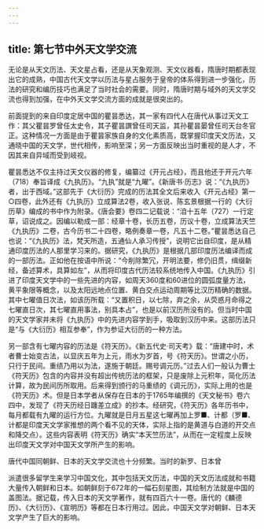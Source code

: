 ```yaml
---
---
---
```

title: 第七节中外天文学交流
---



无论是从天文历法、天文星占看，还是从天象观测、天文仪器看，隋唐时期都表现出它的成熟，中国古代天文学以历法与星占服务于皇帝的体系得到进一步强化，历法的研究和编历技巧也满足了当时社会的需要。同时，隋唐时期与域外的天文学交流也得到加强，在中外天文学交流方面的成就是很突出的。

前面提到的来自印度定居中国的瞿昙悉达，其一家有四代人在唐代从事过天文工作：其父瞿昙罗曾任太史令，其子瞿昙譔曾任司天监，其孙瞿昙晏曾任司天台冬官正。这种情况一方面是由于瞿昙家族自身的文化素质高，既掌握印度天文历法，又通晓中国的天文学，世代相传，影响至深；另一方面反映出当时重视的是人才，不因其来自异域而受到岐视。

瞿昙悉达不仅主持过天文仪器的修复，编纂过《开元占经》，而且他还于开元六年（718）奉旨译成《九执历》。“九执”就是“九曜”。《新唐书·历志》说：“《九执历》者，出于西域。”这部先于《大衍历》完成的历法其全文后来收入《开元占经》第一○四卷，此外还有《九执历》立成算法2卷，收入张说、陈玄景根据一行的《大衍历草》编成的书中作为附录。《唐会要》卷四二记载说：“洎十五年（727）一行定草，诏说成之。因编以勒成一部：经章十卷，长历五卷，历议十卷，立成算法天竺《九执历》二卷，古今历书二十四卷，略例奏章一卷，凡五十二卷。”瞿昙悉达自己也说：“《九执历》法，梵天所造，五通仙人承习传授”，说明它出自印度，是从精通印度历法的人那里学习来的。据研究，《九执历》是根据几部印度历法编译而成的一部历法。正如他在按语中所说：“今削除繁冗，开明法要，修仍旧贯，缉缀新经，备述算术，具算如左”，从而将印度古代历法较系统地传入中国。《九执历》引进了印度天文学中的一些先进的内容，如周天360度和60进位的圆弧度量方法，黄平象限等概念，以及太阳远地点位置、黄白交点运动周期等比汉历精确的数据。其中七曜值日次法，如该历所载：“又置积日，以七除，弃之余，从荧惑月命得之七曜直日次，其七曜直用事法，别具本占”，也是以前汉历所没有的。但当时中国的天文学家并未将《九执历》中的先进内容学到手，吸取到汉历中来。这部历法只是“与《大衍历》相互参奉”，作为参证大衍历的一种方法。

另一部含有七曜内容的历法是《符天历》。《新五代史·司天考》载：“唐建中时，术者曹士始变古法，以显庆五年为上元，雨水为岁首，号《符天历》。世谓之小历，只行于民间。重绩乃用以为法，遂施于朝廷。赐号调元历。”过去人们一般认为曹士《符天历》包含的内容并没有超出传统历法的框架，只是废除上元积年，简化历法计算，故为民间历所取用。后来得到颁行的马重绩的《调元历》，实际上用的也是《符天历》术。但是日本学者从保存在日本的于1765年编撰的《天文秘书》卷六四中，发现了《符天历经日躔差立成》的抄本。经研究，《符天历》各年历书中，每月都载有九曜的运行方位。九曜就是日月五星这七曜再加上罗■、计都（罗■、计都是印度天文学家推想的两个看不见的天体，实际上指的是黄道与白道的开交点和降交点）。这些内容表明《符天历》确实“本天竺历法”，从而在一定程度上反映出印度天文学对中国天文学所产生的影响。

唐代中国同朝鲜、日本的天文学交流也十分频繁。当时的新罗、日本曾

派遣很多留学生来学习中国文化，其中包括天文历法，中国的天文历法成就和书籍大量传入朝鲜和日本。如朝鲜刻于672年的一幅石刻星图，其绘制方法就是中国的盖图法。据记载，传入日本的天文学著作，就有四百六十一卷。唐代的《麟德历》、《大衍历》、《宣明历》等都在日本行用过。因此，中国天文学对朝鲜、日本天文学产生了巨大的影响。